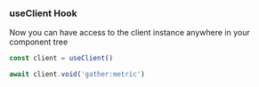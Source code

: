 ### useClient Hook

Now you can have access to the client instance anywhere in your component tree

```jsx
const client = useClient()

await client.void('gather:metric')
```

